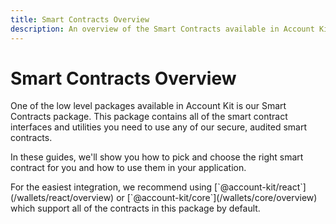 ```yaml
---
title: Smart Contracts Overview
description: An overview of the Smart Contracts available in Account Kit and how to use them
---
```


# Smart Contracts Overview

One of the low level packages available in Account Kit is our Smart Contracts package. This package contains all of the smart contract interfaces and utilities you need to use any of our
secure, audited smart contracts.

In these guides, we'll show you how to pick and choose the right smart contract for you and how to use them in your application.

<Tip>
  For the easiest integration, we recommend using
  [`@account-kit/react`](/wallets/react/overview) or
  [`@account-kit/core`](/wallets/core/overview) which support all of the
  contracts in this package by default.
</Tip>
